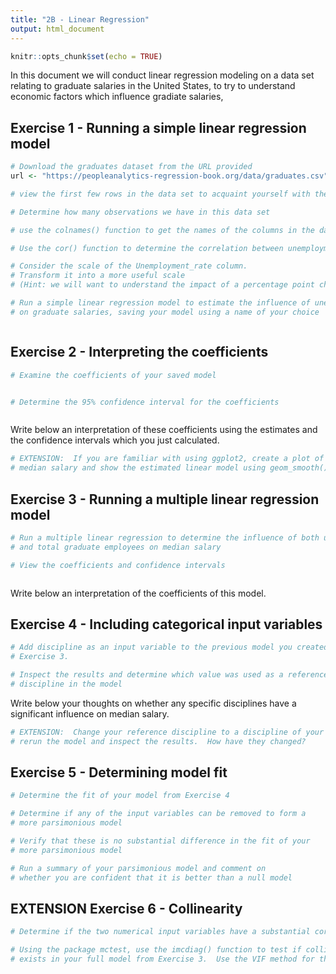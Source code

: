 ```yaml
---
title: "2B - Linear Regression"
output: html_document
---
```


```r
knitr::opts_chunk$set(echo = TRUE)
```

In this document we will conduct linear regression modeling on a data set relating to graduate salaries in the United States, to try to understand economic factors which influence gradiate salaries,

## Exercise 1 - Running a simple linear regression model

```r
# Download the graduates dataset from the URL provided
url <- "https://peopleanalytics-regression-book.org/data/graduates.csv"


```

```r
# view the first few rows in the data set to acquaint yourself with the data

```

```r
# Determine how many observations we have in this data set

```

```r
# use the colnames() function to get the names of the columns in the data set

```

```r
# Use the cor() function to determine the correlation between unemployment rate and median salary


```

```r
# Consider the scale of the Unemployment_rate column.  
# Transform it into a more useful scale
# (Hint: we will want to understand the impact of a percentage point change)

```


```r
# Run a simple linear regression model to estimate the influence of unemployment rate
# on graduate salaries, saving your model using a name of your choice



```



## Exercise 2 - Interpreting the coefficients

```r
# Examine the coefficients of your saved model



```

```r
# Determine the 95% confidence interval for the coefficients



```

Write below an interpretation of these coefficients using the estimates and the confidence intervals which you just calculated.


```r
# EXTENSION:  If you are familiar with using ggplot2, create a plot of unemployment rate and
# median salary and show the estimated linear model using geom_smooth()

```

## Exercise 3 - Running a multiple linear regression model

```r
# Run a multiple linear regression to determine the influence of both unemployment rate
# and total graduate employees on median salary


```

```r
# View the coefficients and confidence intervals



```

Write below an interpretation of the coefficients of this model.


## Exercise 4 - Including categorical input variables

```r
# Add discipline as an input variable to the previous model you created in 
# Exercise 3.  


```


```r
# Inspect the results and determine which value was used as a reference for 
# discipline in the model


```


Write below your thoughts on whether any specific disciplines have a significant influence on median salary.

```r
# EXTENSION:  Change your reference discipline to a discipline of your choice,
# rerun the model and inspect the results.  How have they changed?

```



## Exercise 5 - Determining model fit

```r
# Determine the fit of your model from Exercise 4 

```

```r
# Determine if any of the input variables can be removed to form a
# more parsimonious model

```

```r
# Verify that these is no substantial difference in the fit of your
# more parsimonious model

```

```r
# Run a summary of your parsimonious model and comment on
# whether you are confident that it is better than a null model

```

## EXTENSION Exercise 6 - Collinearity

```r
# Determine if the two numerical input variables have a substantial correlation

```

```r
# Using the package mctest, use the imcdiag() function to test if collinearity 
# exists in your full model from Exercise 3.  Use the VIF method for this.


```
